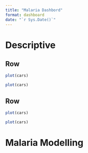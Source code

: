 ```yaml
---
title: "Malaria Dashbord"
format: dashboard
date: "`r Sys.Date()`"
---
```



# Descriptive 

## Row{width=20%}

```r

plot(cars)
```



```r

plot(cars)
```



## Row


```r

plot(cars)

```


```r

plot(cars)
```



# Malaria Modelling 

